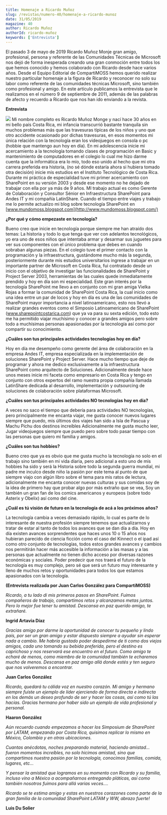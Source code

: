 ```yaml
---
title: Homenaje a Ricardo Muñoz
slug: /revistas/numero-40/homenaje-a-ricardo-munoz
date: 31/05/2019
magazine: 40
author: Ricardo Muñoz
authorId: ricardo-muñoz
keywords: ['Entrevista']
---
```






El pasado 3 de mayo de 2019 Ricardo Muñoz Monje gran amigo, profesional, persona y referente de las Comunidades Técnicas de Microsoft nos dejó de forma inesperada creando una gran conmoción entre todos los que hemos conocido y hemos colaborado con Ricardo desde hace varios años. Desde el Equipo Editorial de CompartiMOSS hemos querido realizar nuestro particular homenaje a la figura de Ricardo y reconocer no solo su labor como referente de las comunidades técnicas Microsoft, sino también como profesional y amigo. En este artículo publicamos la entrevista que le realizamos en el número 9 de septiembre de 2011, además de las palabras de afecto y recuerdo a Ricardo que nos han ido enviando a la revista.​

​**Entrevista**

![](/../images/autores/ricardo-munoz.png#author) Mi nombre completo es Ricardo Muñoz Monge y nací hace 30 años en mi bello país Costa Rica, mi infancia transcurrió bastante tranquila sin muchos problemas más que las travesuras típicas de los niños y uno que otro accidente ocasionado por dichas travesuras, en esos momentos mi única relación con la tecnología eran los videojuegos en consola o pc (hobbie que mantengo aun hoy en día). En mi adolescencia inicie mi acercamiento a la tecnología tomando clases de programación en Basic y mantenimiento de computadores en el colegio lo cual me hizo darme cuenta que la informática era lo mío, todo eso unido al hecho que mi otra carrera preferida era historia, (no sé dónde estaría ahora si hubiera tomado otra decisión) inicie mis estudios en el Instituto Tecnológico de Costa Rica. Durante mi práctica de especialidad tuve mi primer acercamiento con SharePoint en su versión 2003 y desde ese momento no he dejado de trabajar con ella por ya más de 9 años. MI trabajo actual es como Gerente de Colaboración y Consultor Sénior en Infraestructura SharePoint para Andes IT y mi compañía LatinShare. Cuando el tiempo entre viajes y trabajo me lo permite actualizo mi blog sobre tecnología SharePoint en [www.mundomoss.blogspot.com](http://www.mundomoss.blogspot.com/)

**¿Por qué y cómo empezaste en tecnología?**

Bueno creo que inicie en tecnología porque siempre me han atraído dos temas: La historia y todo lo que tenga que ver con adelantos tecnológicos, yo era uno de esos niños que intentaba armar y desarmar sus juguetes para ver sus componentes con el único problema que debes en cuando sobraban algunas piezas. En el colegio tuve el primer contacto con la programación y la infraestructura, gustándome mucho más la segunda, posteriormente durante mis estudios universitarios ingrese a trabajar en un importante partner de Microsoft en Costa Rica, fui contratado desde un inicio con el objetivo de investigar las funcionalidades de SharePoint y Project Server 2003, herramientas de las cuales quede inmediatamente prendido y hoy en día son mi especialidad. Este gran interés por la tecnología SharePoint me llevo a en conjunto con mi gran amiga Vielka Rojas a formar la comunidad de SharePoint Costa Rica, la cual inicio como una idea entre un par de locos y hoy en día es una de las comunidades de SharePoint mayor importancia a nivel latinoamericano, esto nos llevó a realizar grandes eventos como el Simposio Latinoamericano de SharePoint (www.sharepointcostarica.com) que ya va para su sexta edición, todo esto me ha permitido viajar muchísimo y conocer a grandes amigos pero sobre todo a muchísimas personas apasionadas por la tecnología así como por compartir su conocimiento.

**¿Cuáles son tus principales actividades tecnologías hoy en día?**

Hoy en día me desempeño como gerente del área de colaboración en la empresa Andes IT, empresa especializada en la implementación de soluciones SharePoint y Project Server. Hace mucho tiempo que deje de programar y ahora me dedico exclusivamente a la infraestructura SharePoint como arquitecto de Soluciones. Adicionalmente desde hace unos meses inicie mi faceta como empresario en Costa Rica y tengo en conjunto con otros expertos del ramo nuestra propia compañía llamada LatinShare dedicada al desarrollo, implementación y outsourcing de soluciones de colaboración sobre plataformas Microsoft.

**¿Cuáles son tus principales actividades NO tecnologías hoy en día?**

A veces no saco el tiempo que debería para actividades NO tecnologías, pero principalmente me encanta viajar, me gusta conocer nuevos lugares siempre que puedo, mis últimos dos viajes han sido a Isla de Pascua y Machu Pichu dos destinos increíbles Adicionalmente me gusta mucho leer, Jugar videojuegos siempre que puedo pero sobre todo pasar tiempo con las personas que quiero mi familia y amigos.

**¿Cuáles son tus hobbies?**

Bueno creo que ya es obvio que me gusta mucho la tecnología no solo en el trabajo sino también en mi vida diaria, pero adicional a esto uno de mis hobbies ha sido y será la Historia sobre todo la segunda guerra mundial, mi padre me inculco desde niño la pasión por este tema al punto de que siempre viajo con algún libro sobre el tema para mis ratos de lectura, adicionalmente me encanta conocer nuevas culturas y sus comidas soy de la idea de primero hay que probar algo por más extraño que se vea, Soy un también un gran fan de los comics americanos y europeos (sobre todo Asterix y Obelix) así como del cine.

**¿Cuál es tú visión de futuro en la tecnología de acá a los próximos años?**

La tecnología cambia a veces demasiado rápido, lo cual es parte de lo interesante de nuestra profesión siempre tenemos que actualizarnos y tratar de estar al tanto de todos los avances que se dan día a día. Hoy en día existen avances sorprendentes que haces unos 10 o 15 años nos hubieran parecido de ciencia ficción como el caso del Kinnect o el ipad así como otro conjunto de tecnologías, todos estos grandes avances y cambios nos permitirán hacer más accesible la información a las masas y a las personas que actualmente no tienen dicho acceso por diversas razones económicas y sociales. Poder predecir que nos traerá el futuro de la tecnología es muy complejo, pero sé que será un futuro muy interesante y lleno de muchos retos y oportunidades para todos los que estamos apasionados con la tecnología.

**(Entrevista realizada por Juan Carlos González para CompartiMOSS)**



*Ricardo, a tu lado di mis primeros pasos en SharePoint. Fuimos compañeros de trabajo, compartimos retos y alcanzamos metas juntos. Pero lo mejor fue tener tu amistad. Descansa en paz querido amigo, te extrañaré.*

**Ingrid Artavia Díaz**



*Gracias amigo por darme la oportunidad de conocer tu pequeño y lindo país, por ser un gran amigo y estar dispuesto siempre a ayudar sin esperar nada a cambio. Me habría gustado poder despedirme de ti como dos viejos amigos, cada uno tomando su bebida preferida, pero el destino es caprichoso y nos reservará ese encuentro en el futuro. Como amigo te echaré de menos, como miembro de la comunidad también te echaremos mucho de menos. Descansa en paz amigo allá donde estés y ten seguro que nos volveremos a encontrar.*

**Juan Carlos González**



*Ricardo, quedará tu cálida voz en nuestro corazón. Mi amigo y hermano siempre fuiste un ejemplo de líder ejerciendo de forma directa e indirecta en los demás un deseo profundo de ser y hacer las cosas, así como tú las hacías. Gracias hermano por haber sido un ejemplo de vida profesional y personal.*

**Haaron González**





*Aún recuerdo cuando empezamos a hacer los Simposium de SharePoint por LATAM, empezando por Costa Rica, quisimos replicar lo mismo en México, Colombia y en otras ubicaciones.*

*Cuantas anécdotas, noches preparando material, haciendo amistad... fueron momentos increíbles, no solo hicimos amistad, sino que compartimos nuestra pasión por la tecnología, conocimos familias, comida, lugares, etc...*

*Y pensar la amistad que logramos en su momento con Ricardo y su familia, incluso vino a México a acompañarnos entregando pláticas, así como también nosotros fuimos para allá varias veces....*

*Ricardo se te estima amigo y estas en nuestros corazones como parte de la gran familia de la comunidad SharePoint LATAM y WW, abrazo fuerte!*

**Luis Du Solier​**

 
 
